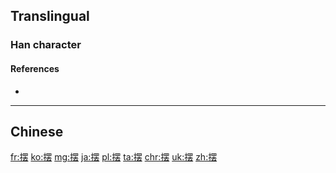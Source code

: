 {{also|擺}}
==Translingual==

===Han character===
{{Han char|rn=64|rad=手|as=10|sn=13|four=|canj=手田中戈 (QWLI)|ids=⿰[[扌]][[罢]]}}

====References====
* {{Han ref|kx=0449.081|hdz=31932.050|uh=6446|ud=25670}}

----

==Chinese==
{{zh-see|擺}}

[[fr:摆]]
[[ko:摆]]
[[mg:摆]]
[[ja:摆]]
[[pl:摆]]
[[ta:摆]]
[[chr:摆]]
[[uk:摆]]
[[zh:摆]]